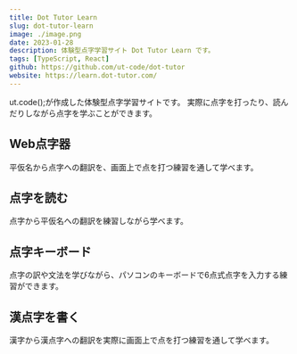 ```yaml
---
title: Dot Tutor Learn
slug: dot-tutor-learn
image: ./image.png
date: 2023-01-28
description: 体験型点字学習サイト Dot Tutor Learn です。
tags: [TypeScript, React]
github: https://github.com/ut-code/dot-tutor
website: https://learn.dot-tutor.com/
---
```


ut.code();が作成した体験型点字学習サイトです。
実際に点字を打ったり、読んだりしながら点字を学ぶことができます。

## Web点字器

平仮名から点字への翻訳を、画面上で点を打つ練習を通して学べます。

## 点字を読む

点字から平仮名への翻訳を練習しながら学べます。

## 点字キーボード

点字の訳や文法を学びながら、パソコンのキーボードで6点式点字を入力する練習ができます。

## 漢点字を書く

漢字から漢点字への翻訳を実際に画面上で点を打つ練習を通して学べます。